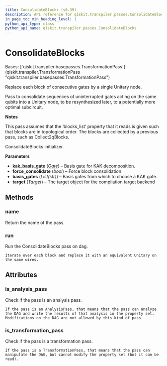 ```yaml
---
title: ConsolidateBlocks (v0.39)
description: API reference for qiskit.transpiler.passes.ConsolidateBlocks in qiskit v0.39
in_page_toc_min_heading_level: 1
python_api_type: class
python_api_name: qiskit.transpiler.passes.ConsolidateBlocks
---
```


# ConsolidateBlocks

<Class id="qiskit.transpiler.passes.ConsolidateBlocks" isDedicatedPage={true} github="https://github.com/qiskit/qiskit/tree/stable/0.22/qiskit/transpiler/passes/optimization/consolidate_blocks.py" signature="ConsolidateBlocks(*args, **kwargs)" modifiers="class">
  Bases: [`qiskit.transpiler.basepasses.TransformationPass`](qiskit.transpiler.TransformationPass "qiskit.transpiler.basepasses.TransformationPass")

  Replace each block of consecutive gates by a single Unitary node.

  Pass to consolidate sequences of uninterrupted gates acting on the same qubits into a Unitary node, to be resynthesized later, to a potentially more optimal subcircuit.

  **Notes**

  This pass assumes that the ‘blocks\_list’ property that it reads is given such that blocks are in topological order. The blocks are collected by a previous pass, such as Collect2qBlocks.

  ConsolidateBlocks initializer.

  **Parameters**

  *   **kak\_basis\_gate** ([*Gate*](qiskit.circuit.Gate "qiskit.circuit.Gate")) – Basis gate for KAK decomposition.
  *   **force\_consolidate** (*bool*) – Force block consolidation
  *   **basis\_gates** (*List(str)*) – Basis gates from which to choose a KAK gate.
  *   **target** ([*Target*](qiskit.transpiler.Target "qiskit.transpiler.Target")) – The target object for the compilation target backend

  ## Methods

  <span id="qiskit-transpiler-passes-consolidateblocks-name" />

  ### name

  <Function id="qiskit.transpiler.passes.ConsolidateBlocks.name" signature="ConsolidateBlocks.name()">
    Return the name of the pass.
  </Function>

  <span id="qiskit-transpiler-passes-consolidateblocks-run" />

  ### run

  <Function id="qiskit.transpiler.passes.ConsolidateBlocks.run" signature="ConsolidateBlocks.run(dag)">
    Run the ConsolidateBlocks pass on dag.

    Iterate over each block and replace it with an equivalent Unitary on the same wires.
  </Function>

  ## Attributes

  ### is\_analysis\_pass

  <Attribute id="qiskit.transpiler.passes.ConsolidateBlocks.is_analysis_pass">
    Check if the pass is an analysis pass.

    If the pass is an AnalysisPass, that means that the pass can analyze the DAG and write the results of that analysis in the property set. Modifications on the DAG are not allowed by this kind of pass.
  </Attribute>

  ### is\_transformation\_pass

  <Attribute id="qiskit.transpiler.passes.ConsolidateBlocks.is_transformation_pass">
    Check if the pass is a transformation pass.

    If the pass is a TransformationPass, that means that the pass can manipulate the DAG, but cannot modify the property set (but it can be read).
  </Attribute>
</Class>

